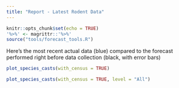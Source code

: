 ```yaml
---
title: "Report - Latest Rodent Data"
---
```


```r
knitr::opts_chunk$set(echo = TRUE)
'%>%' <- magrittr::'%>%'
source("tools/forecast_tools.R")
```

Here's the most recent actual data (blue) compared to the forecast performed right before data collection (black, with error bars)
```r
plot_species_casts(with_census = TRUE)
```

```r
plot_species_casts(with_census = TRUE, level = "All")
```